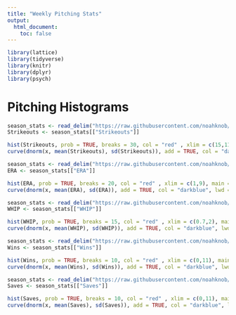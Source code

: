```yaml
---
title: "Weekly Pitching Stats"
output: 
  html_document:
    toc: false
---
```

```r
library(lattice)
library(tidyverse)
library(knitr)
library(dplyr)
library(psych)
```

# Pitching Histograms


```r
season_stats <- read_delim("https://raw.githubusercontent.com/noahknob/Baseball_App/master/data/season_stats.txt",delim = "\t")
Strikeouts <- season_stats[["Strikeouts"]]

hist(Strikeouts, prob = TRUE, breaks = 30, col = "red" , xlim = c(15,112), main = "Histogram of RBI with Normal Fit" , xlab = "Stat Value")
curve(dnorm(x, mean(Strikeouts), sd(Strikeouts)), add = TRUE, col = "darkblue", lwd = 2)

```

```r
season_stats <- read_delim("https://raw.githubusercontent.com/noahknob/Baseball_App/master/data/season_stats.txt",delim = "\t")
ERA <- season_stats[["ERA"]]

hist(ERA, prob = TRUE, breaks = 20, col = "red" , xlim = c(1,9), main = "Histogram of Runs with Normal Fit" , xlab = "Stat Value")
curve(dnorm(x, mean(ERA), sd(ERA)), add = TRUE, col = "darkblue", lwd = 2)

```

```r
season_stats <- read_delim("https://raw.githubusercontent.com/noahknob/Baseball_App/master/data/season_stats.txt",delim = "\t")
WHIP <- season_stats[["WHIP"]]

hist(WHIP, prob = TRUE, breaks = 15, col = "red" , xlim = c(0.7,2), main = "Histogram of of Stolen Bases with Normal Fit" , xlab = "Stat Value")
curve(dnorm(x, mean(WHIP), sd(WHIP)), add = TRUE, col = "darkblue", lwd = 2)

```
```r
season_stats <- read_delim("https://raw.githubusercontent.com/noahknob/Baseball_App/master/data/season_stats.txt",delim = "\t")
Wins <- season_stats[["Wins"]]

hist(Wins, prob = TRUE, breaks = 10, col = "red" , xlim = c(0,11), main = "Histogram of Wins with Normal Fit" , xlab = "Stat Value")
curve(dnorm(x, mean(Wins), sd(Wins)), add = TRUE, col = "darkblue", lwd = 2)

```

```r
season_stats <- read_delim("https://raw.githubusercontent.com/noahknob/Baseball_App/master/data/season_stats.txt",delim = "\t")
Saves <- season_stats[["Saves"]]

hist(Saves, prob = TRUE, breaks = 10, col = "red" , xlim = c(0,11), main = "Histogram of Saves with Normal Fit" , xlab = "Stat Value")
curve(dnorm(x, mean(Saves), sd(Saves)), add = TRUE, col = "darkblue", lwd = 2)

```
